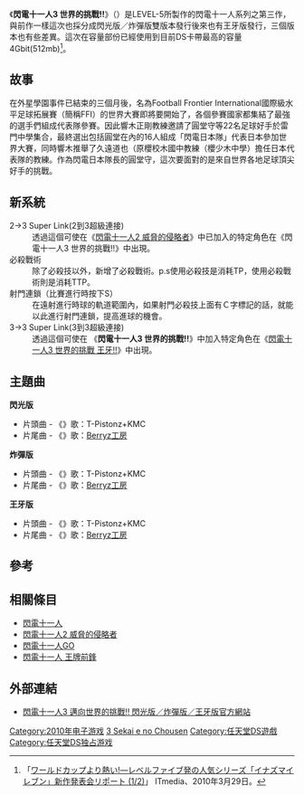 {{noteTA
| G1=Games
|G2=閃電十一人|廣|
|G3=Inazuma Eleve}}
{{Infobox VG
|title = 閃電十一人3 邁向世界的挑戰!!
| japanese = イナズマイレブン3 世界への挑戦!!
|image = 
|developer = [[LEVEL-5|LEVEL-5]]
|publisher = [[LEVEL-5|LEVEL-5]]
|director = 藤井毅宏
|producer = [[日野晃博|日野晃博]]
|designer = [[長野拓造|長野拓造]]
|composer  = [[光田康典|光田康典]]
|engine = 
|series = [[閃電十一人系列|閃電十一人系列]]
|released = {{vgrelease|JP|2010年7月1日}}
|genre = [[電子角色扮演遊戲|角色扮演遊戲]]
|modes = [[單人游戏|單人]]
|platforms = [[任天堂DS|任天堂DS]]
}}

《'''閃電十一人3 世界的挑戰!!'''》（{{lang|ja|イナズマイレブン3 世界への挑戦!!}}）是LEVEL-5所製作的閃電十一人系列之第三作，與前作一樣這次也採分成閃光版／炸彈版雙版本發行後來也有王牙版發行，三個版本也有些差異。這次在容量部份已經使用到目前DS卡帶最高的容量4Gbit(512mb)<ref>「[http://gamez.itmedia.co.jp/games/articles/1003/29/news047.html ワールドカップより熱い!―レベルファイブ発の人気シリーズ「イナズマイレブン」新作発表会リポート (1/2)]」 ITmedia、2010年3月29日。</ref>。

==故事==
在外星學園事件已結束的三個月後，名為Football Frontier International國際級水平足球拓展賽（簡稱FFI）的世界大賽即將要開始了，各個參賽國家都集結了最強的選手們組成代表隊參賽。因此響木正剛教練邀請了圓堂守等22名足球好手於雷門中學集合，最終選出包括圓堂在內的16人組成「閃電日本隊」代表日本參加世界大賽，同時響木推舉了久遠道也（原櫻校木國中教練（櫻少木中學）擔任日本代表隊的教練。作為閃電日本隊長的圓堂守，這次要面對的是來自世界各地足球頂尖好手的挑戰。

==新系統==
;2→3 Super Link(2到3超級連接)
:透過這個可使在《[[閃電十一人2_威脅的侵略者|閃電十一人2 威脅的侵略者]]》中已加入的特定角色在《閃電十一人3 世界的挑戰!!》中出現。
;必殺戰術
:除了必殺技以外，新增了必殺戰術。p.s使用必殺技是消耗TP，使用必殺戰術則是消耗TTP。
;射門連鎖（比賽進行時按下S）
:在遠射進行時球的軌道範圍內，如果射門必殺技上面有Ｃ字標記的話，就能以此進行射門連鎖，提高進球的機會。
;3→3 Super Link(3到3超級連接)
:透過這個可使在 《'''閃電十一人3 世界的挑戰!!'''》中加入特定角色在《[[閃電十一人3_世界的挑戰_王牙!!|閃電十一人3 世界的挑戰 王牙!!]]》中出現。
==主題曲==
'''閃光版'''
* 片頭曲 - 《{{lang|ja|GOODキター!}}》歌：T-Pistonz+KMC
* 片尾曲 - 《{{lang|ja|雄叫びボーイ WAO!（スパークVer.）}}》歌：[[Berryz工房|Berryz工房]]
'''炸彈版'''
* 片頭曲 - 《{{lang|ja|元気になリーヨ!}}》歌：T-Pistonz+KMC
* 片尾曲 - 《{{lang|ja|本気ボンバー!!}}》歌：[[Berryz工房|Berryz工房]]
'''王牙版'''
* 片頭曲 - 《{{lang|ja|気合いでハリケーン!}}》歌：T-Pistonz+KMC
* 片尾曲 - 《{{lang|ja|マジカルフューチャー!}}》歌：[[Berryz工房|Berryz工房]]

==參考==
{{reflist}}

== 相關條目 ==
* [[閃電十一人|閃電十一人]]
* [[閃電十一人2_威脅的侵略者|閃電十一人2 威脅的侵略者]]
* [[閃電十一人GO|閃電十一人GO]]
* [[閃電十一人_王牌前鋒|閃電十一人 王牌前鋒]]

==外部連結==
* {{ja}} [http://www.inazuma.jp/inazuma3/index2.html 閃電十一人3 邁向世界的挑戰!! 閃光版／炸彈版／王牙版官方網站]{{Dead link|date=2018年6月 |bot=InternetArchiveBot |fix-attempted=no }}

{{閃電十一人系列}}

{{DEFAULTSORT:Inazuma Eleven 3 Sekai e no Chousen}}
[[Category:2010年电子游戏|Category:2010年电子游戏]]
[[Category:閃電十一人系列電子遊戲|3 Sekai e no Chousen]]
[[Category:任天堂DS遊戲|Category:任天堂DS遊戲]]
[[Category:任天堂DS独占游戏|Category:任天堂DS独占游戏]]
